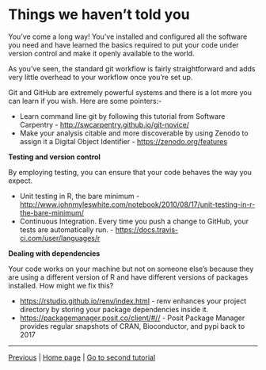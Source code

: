 # Things we haven't told you

You've come a long way! You've installed and configured all the software you need and have learned the basics required to put your code under version control and make it openly available to the world.

As you've seen, the standard git workflow is fairly straightforward and adds very little overhead to your workflow once you're set up. 

Git and GitHub are extremely powerful systems and there is a lot more you can learn if you wish. Here are some pointers:-

* Learn command line git by following this tutorial from Software Carpentry - <a href="http://swcarpentry.github.io/git-novice/" target ="_blank">http://swcarpentry.github.io/git-novice/</a>
* Make your analysis citable and more discoverable by using Zenodo to assign it a Digital Object Identifier - <a href="https://zenodo.org/features" target ="_blank">https://zenodo.org/features</a>

**Testing and version control**

By employing testing, you can ensure that your code behaves the way you expect.

* Unit testing in R, the bare minimum - <a href="http://www.johnmyleswhite.com/notebook/2010/08/17/unit-testing-in-r-the-bare-minimum/" target ="_blank">http://www.johnmyleswhite.com/notebook/2010/08/17/unit-testing-in-r-the-bare-minimum/</a>
* Continuous Integration. Every time you push a change to GitHub, your tests are automatically run. - <a href="https://docs.travis-ci.com/user/languages/r" target ="_blank">https://docs.travis-ci.com/user/languages/r</a>

**Dealing with dependencies**

Your code works on your machine but not on someone else's because they are using a different version of R and have different versions of packages installed. How might we fix this?

* <a href="https://rstudio.github.io/renv/index.html" target ="_blank">https://rstudio.github.io/renv/index.html</a> - renv enhances your project directory by storing your package dependencies inside it.
* <a href="https://packagemanager.posit.co/client/#/" target ="_blank">https://packagemanager.posit.co/client/#//</a> - Posit Package Manager provides regular snapshots of CRAN, Bioconductor, and pypi back to 2017  

***

[Previous](./updates.md) | <a href="https://malikaihle.github.io/Introduction-RStudio-Git-GitHub" target ="_blank">Home page</a> | <a href="https://malikaihle.github.io/Collaborative-RStudio-GitHub/" target ="_blank">Go to second tutorial</a>
 
